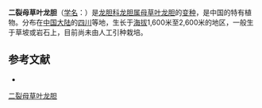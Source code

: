 {{Infraspeciesbox
| name = 二裂母草叶龙胆
| status = 
| status_system = 
| image =
| genus = Gentiana
| species link = 母草叶龙胆
| species = vandellioides
| varietas = biloba
| authority = 
}}

'''二裂母草叶龙胆'''（[[学名|学名]]：{{lang|la|''Gentiana vandellioides'' var. ''biloba''}}）是[[龙胆科|龙胆科]][[龙胆属|龙胆属]][[母草叶龙胆|母草叶龙胆]]的[[变种|变种]]，是中国的特有植物。分布在[[中国大陆|中国大陆]]的[[四川|四川]]等地，生长于[[海拔|海拔]]1,600米至2,600米的地区，一般生于草坡或岩石上，目前尚未由人工引种栽培。

== 参考文献 ==
<div class="references-small">
* {{cite web| url =http://www.bioinfo.cn/db05/KmzwSpecies.php?action=view&id=30512| title =二裂母草叶龙胆（变种）| work =《中国高等植物数据库全库》| publisher =中国科学院微生物研究所| author =昆明植物研究所| accessdate =2009-02-26| deadurl =yes| archiveurl =https://web.archive.org/web/20160305024321/http://www.bioinfo.cn/db05/KmzwSpecies.php?action=view&id=30512| archivedate =2016-03-05}}
</div>
{{Taxonbar|from=Q10880403}}

[[Category:龙胆属|二裂母草叶龙胆]]


{{植物小作品}}